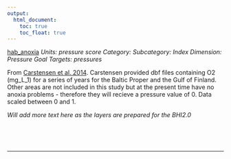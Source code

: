 ```yaml
---
output:
  html_document:
    toc: true
    toc_float: true
---
```


[hab_anoxia](https://github.com/OHI-Science/bhi/blob/master/baltic/layers/hab_anoxia_bhi2015.csv)
*Units: pressure score*
*Category:*
*Subcategory:*
*Index Dimension: Pressure*
*Goal Targets: pressures*

From [Carstensen et al. 2014](http://www.pnas.org/content/111/15/5628.abstract). Carstensen provided dbf files containing O2 (mg_L_1) for a series of years for the Baltic Proper and the Gulf of Finland. Other areas are not included in this study but at the present time have no anoxia problems - therefore they will recieve a pressure value of 0.  Data scaled between 0 and 1.

*Will add more text here as the layers are prepared for the BHI2.0*

<br>



<br>

--- 
